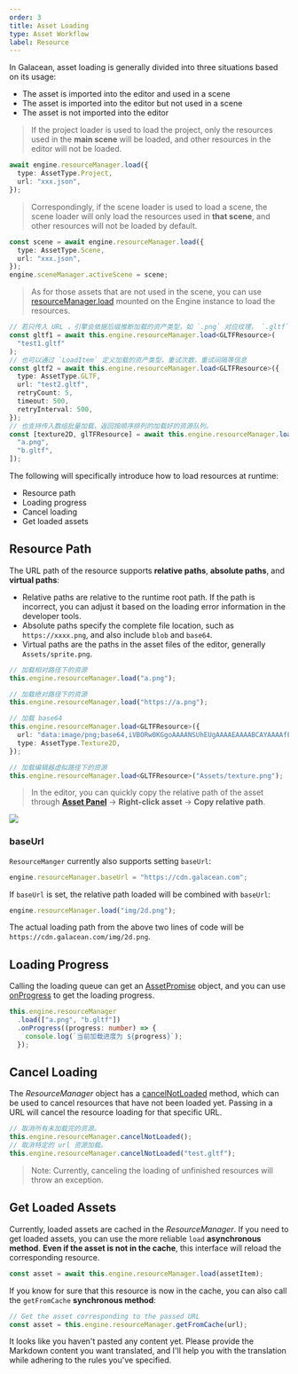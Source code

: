 ```yaml
---
order: 3
title: Asset Loading
type: Asset Workflow
label: Resource
---
```


In Galacean, asset loading is generally divided into three situations based on its usage:

- The asset is imported into the editor and used in a scene
- The asset is imported into the editor but not used in a scene
- The asset is not imported into the editor

> If the project loader is used to load the project, only the resources used in the **main scene** will be loaded, and other resources in the editor will not be loaded.

```typescript
await engine.resourceManager.load({
  type: AssetType.Project,
  url: "xxx.json",
});
```

> Correspondingly, if the scene loader is used to load a scene, the scene loader will only load the resources used in **that scene**, and other resources will not be loaded by default.

```typescript
const scene = await engine.resourceManager.load({
  type: AssetType.Scene,
  url: "xxx.json",
});
engine.sceneManager.activeScene = scene;
```

> As for those assets that are not used in the scene, you can use [resourceManager.load](/apis/core/#Engine-resourceManager#load) mounted on the Engine instance to load the resources.

```typescript
// 若只传入 URL ，引擎会依据后缀推断加载的资产类型，如 `.png` 对应纹理， `.gltf` 则对应模型
const gltf1 = await this.engine.resourceManager.load<GLTFResource>(
  "test1.gltf"
);
// 也可以通过 `LoadItem` 定义加载的资产类型，重试次数，重试间隔等信息
const gltf2 = await this.engine.resourceManager.load<GLTFResource>({
  type: AssetType.GLTF,
  url: "test2.gltf",
  retryCount: 5,
  timeout: 500,
  retryInterval: 500,
});
// 也支持传入数组批量加载，返回按顺序排列的加载好的资源队列。
const [texture2D, glTFResource] = await this.engine.resourceManager.load([
  "a.png",
  "b.gltf",
]);
```

The following will specifically introduce how to load resources at runtime:

- Resource path
- Loading progress
- Cancel loading
- Get loaded assets

## Resource Path

The URL path of the resource supports **relative paths**, **absolute paths**, and **virtual paths**:

- Relative paths are relative to the runtime root path. If the path is incorrect, you can adjust it based on the loading error information in the developer tools.
- Absolute paths specify the complete file location, such as `https://xxxx.png`, and also include `blob` and `base64`.
- Virtual paths are the paths in the asset files of the editor, generally `Assets/sprite.png`.

```typescript
// 加载相对路径下的资源
this.engine.resourceManager.load("a.png");

// 加载绝对路径下的资源
this.engine.resourceManager.load("https://a.png");

// 加载 base64
this.engine.resourceManager.load<GLTFResource>({
  url: "data:image/png;base64,iVBORw0KGgoAAAANSUhEUgAAAAEAAAABCAYAAAAfFcSJAAAADUlEQVR42mP8/5+hHgAHggJ/PchI7wAAAABJRU5ErkJggg==",
  type: AssetType.Texture2D,
});

// 加载编辑器虚拟路径下的资源
this.engine.resourceManager.load<GLTFResource>("Assets/texture.png");
```

> In the editor, you can quickly copy the relative path of the asset through **[Asset Panel](/en/docs/assets/interface)** -> **Right-click asset** -> **Copy relative path**.

<Image src="https://mdn.alipayobjects.com/rms/afts/img/A*yft2SLLgIyQAAAAAAAAAAAAAARQnAQ/original/image-20240717180517517.png" />

### baseUrl

`ResourceManger` currently also supports setting `baseUrl`:

```typescript
engine.resourceManager.baseUrl = "https://cdn.galacean.com";
```

If `baseUrl` is set, the relative path loaded will be combined with `baseUrl`:

```typescript
engine.resourceManager.load("img/2d.png");
```

The actual loading path from the above two lines of code will be `https://cdn.galacean.com/img/2d.png`.

## Loading Progress

Calling the loading queue can get an [AssetPromise](/apis/core/#AssetPromise) object, and you can use [onProgress](/apis/core/#AssetPromise-onProgress) to get the loading progress.

```typescript
this.engine.resourceManager
  .load(["a.png", "b.gltf"])
  .onProgress((progress: number) => {
    console.log(`当前加载进度为 ${progress}`);
  });
```

## Cancel Loading

The _ResourceManager_ object has a [cancelNotLoaded](/apis/core/#ResourceManager-cancelNotLoaded) method, which can be used to cancel resources that have not been loaded yet. Passing in a URL will cancel the resource loading for that specific URL.

```typescript
// 取消所有未加载完的资源。
this.engine.resourceManager.cancelNotLoaded();
// 取消特定的 url 资源加载。
this.engine.resourceManager.cancelNotLoaded("test.gltf");
```

> Note: Currently, canceling the loading of unfinished resources will throw an exception.

## Get Loaded Assets

Currently, loaded assets are cached in the _ResourceManager_. If you need to get loaded assets, you can use the more reliable `load` **asynchronous method**. **Even if the asset is not in the cache**, this interface will reload the corresponding resource.

```typescript
const asset = await this.engine.resourceManager.load(assetItem);
```

If you know for sure that this resource is now in the cache, you can also call the `getFromCache` **synchronous method**:

```typescript
// Get the asset corresponding to the passed URL
const asset = this.engine.resourceManager.getFromCache(url);
```

It looks like you haven't pasted any content yet. Please provide the Markdown content you want translated, and I'll help you with the translation while adhering to the rules you've specified.
